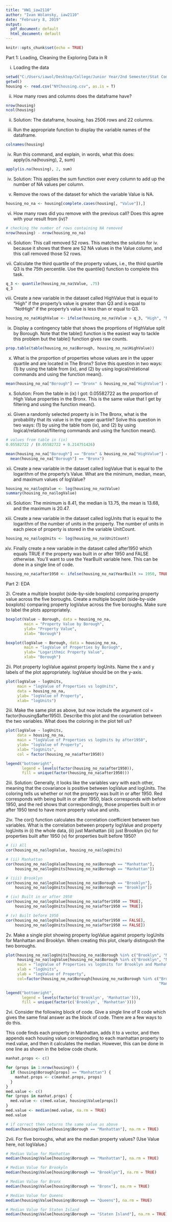 ```yaml
---
title: "HW1_iaw2110"
author: "Ivan Wolansky, iaw2110"
date: "February 8, 2019"
output:
  pdf_document: default
  html_document: default
---
```


```r
knitr::opts_chunk$set(echo = TRUE)
```


Part 1: Loading, Cleaning the Exploring Data in R

i. Loading the data

```r
setwd("C:/Users/iawol/Desktop/College/Junior Year/2nd Semester/Stat Computing/HW_1")
getwd()
housing <- read.csv("NYChousing.csv", as.is = T)
```

ii. How many rows and columns does the dataframe have?

```r
nrow(housing)
ncol(housing)
```
ii. Solution: The dataframe, housing, has 2506 rows and 22 columns.

iii. Run the appropriate function to display the variable names of the dataframe.

```r
colnames(housing)
```

iv. Run this command, and explain, in words, what this does:
apply(is.na(housing), 2, sum)

```r
apply(is.na(housing), 2, sum)
```
iv. Solution: This applies the sum function over every column to add up the number of NA values per column.

v. Remove the rows of the dataset for which the variable Value is NA.

```r
housing_no_na <- housing[complete.cases(housing[, "Value"]),]
```

vi. How many rows did you remove with the previous call? Does this agree with your result
from (iv)?

```r
# checking the number of rows containing NA removed 
nrow(housing) - nrow(housing_no_na)

```
vi. Solution: This call removed 52 rows. This matches the solution for iv. because it shows that there are 52 NA values in the Value column, and this call removed those 52 rows.

vii. Calculate the third quartile of the property values, i.e., the third quartile Q3 is the 75th
percentile. Use the quantile() function to complete this task.

```r
q_3 <- quantile(housing_no_na$Value, .75)
q_3
```

viii. Create a new variable in the dataset called HighValue that is equal to "High" if the
property's value is greater than Q3 and is equal to "NotHigh" if the property's value is
less than or equal to Q3.

```r

housing_no_na$HighValue <- ifelse(housing_no_na$Value > q_3, "High", "NotHigh")
```

ix. Display a contingency table that shows the proprtions of HighValue split by Borough.
Note that the table() function is the easiest way to tackle this problem but the table()
function gives raw counts.

```r
prop.table(table(housing_no_na$Borough, housing_no_na$HighValue))
```

x. What is the proportion of properties whose values are in the upper quartile and are
located in The Bronx? Solve this question in two ways: (1) by using the table from
(ix), and (2) by using logical/relational commands and using the function mean().

```r
mean(housing_no_na["Borough"] == "Bronx" & housing_no_na["HighValue"] == "High")
```
x. Solution: From the table in (ix) I got: 0.05582722 as the proportion of High Value properties in the Bronx. This is the same value that I get by filtering and using the function mean().

xi. Given a randomly selected property is in The Bronx, what is the probability that its
value is in the upper quartile? Solve this question in two ways: (1) by using the table
from (ix), and (2) by using logical/relational/filtering commands and using the function
mean().

```r
# values from table in (ix)
0.05582722 / (0.05582722 + 0.214751426)

mean(housing_no_na["Borough"] == "Bronx" & housing_no_na["HighValue"] == "High") / 
  mean(housing_no_na["Borough"] == "Bronx")
```

xii. Create a new variable in the dataset called logValue that is equal to the logarithm of
the property's Value. What are the minimum, median, mean, and maximum values of
logValue?

```r
housing_no_na$logValue <- log(housing_no_na$Value)
summary(housing_no_na$logValue)
```
xii. Solution: The minimum is 8.41, the median is 13.75, the mean is 13.68, and the maximum is 20.47.

xiii. Create a new variable in the dataset called logUnits that is equal to the logarithm of
the number of units in the property. The number of units in each piece of property is
stored in the variable UnitCount.

```r
housing_no_na$logUnits <- log(housing_no_na$UnitCount)
```

xiv. Finally create a new variable in the dataset called after1950 which equals TRUE if
the property was built in or after 1950 and FALSE otherwise. You'll want to use the
YearBuilt variable here. This can be done in a single line of code.

```r
housing_no_na$after1950 <- ifelse(housing_no_na$YearBuilt >= 1950, TRUE, FALSE)
```

Part 2: EDA

2i. Create a multiple boxplot (side-by-side boxplots) comparing property value across the
five boroughs. Create a multiple boxplot (side-by-side boxplots) comparing property
logValue across the five boroughs. Make sure to label the plots appropriately.

```r
boxplot(Value ~ Borough, data = housing_no_na, 
        main = "Property Value by Borough", 
        ylab= "Property Value", 
        xlab= "Borough")

boxplot(logValue ~ Borough, data = housing_no_na, 
        main = "logValue of Properties by Borough", 
        ylab= "Logarithmic Property Value", 
        xlab= "Borough")
```

2ii. Plot property logValue against property logUnits. Name the x and y labels of the
plot appropriately. logValue should be on the y-axis.

```r
plot(logValue ~ logUnits, 
     main = "logValue of Properties vs logUnits", 
     data = housing_no_na, 
     ylab= "logValue of Property", 
     xlab= "logUnits")
```

2iii. Make the same plot as above, but now include the argument col = factor(housing$after1950).
Describe this plot and the covariation between the two variables. What does the coloring in the plot tell us?

```r
plot(logValue ~ logUnits, 
     data = housing_no_na, 
     main = "logValue of Properties vs logUnits by after1950", 
     ylab= "logValue of Property", 
     xlab= "logUnits",
     col = factor(housing_no_na$after1950))

legend("bottomright", 
       legend = levels(factor(housing_no_na$after1950)), 
       fill = unique(factor(housing_no_na$after1950)))
```
2iii. Solution: Generally, it looks like the variables vary with each other, meaning that the covariance is positive between logValue and logUnits. The coloring tells us whether or not the property was built in or after 1950. Red corresponds with being built in or after 1950, black corresponds with before 1950, and the red shows that correspondingly, those properties built in or after 1950 tend to have more property value and units.

2iv. The cor() function calculates the correlation coefficient between two variables. What
is the correlation between property logValue and property logUnits in (i) the whole
data, (ii) just Manhattan (iii) just Brooklyn (iv) for properties built after 1950 (v) for
properties built before 1950?

```r
# (i) All
cor(housing_no_na$logValue, housing_no_na$logUnits)
```
```r
# (ii) Manhattan
cor(housing_no_na$logValue[housing_no_na$Borough == "Manhattan"],
    housing_no_na$logUnits[housing_no_na$Borough == "Manhattan"])
```
```r
# (iii) Brooklyn
cor(housing_no_na$logValue[housing_no_na$Borough == "Brooklyn"], 
    housing_no_na$logUnits[housing_no_na$Borough == "Brooklyn"])
```
```r
# (iv) Built in or after 1950
cor(housing_no_na$logValue[housing_no_na$after1950 == TRUE], 
    housing_no_na$logUnits[housing_no_na$after1950 == TRUE])
```
```r
# (v) Built before 1950
cor(housing_no_na$logValue[housing_no_na$after1950 == FALSE], 
    housing_no_na$logUnits[housing_no_na$after1950 == FALSE])
```

2v. Make a single plot showing property logValue against property logUnits for Manhattan and Brooklyn. When creating this plot, clearly distinguish the two boroughs.

```r

plot(housing_no_na$logUnits[housing_no_na$Borough %in% c("Brooklyn", "Manhattan")],
     housing_no_na$logValue[housing_no_na$Borough %in% c("Brooklyn", "Manhattan")], 
     main = "logValue of Properties vs logUnits for Brooklyn and Manhattan", 
     xlab = "logUnits", 
     ylab = "logValue of Property", 
     col=factor(housing_no_na$Borough[housing_no_na$Borough %in% c("Brooklyn", 
                                                                   "Manhattan")]))

legend("bottomright", 
       legend = levels(factor(c('Brooklyn', 'Manhattan'))), 
       fill = unique(factor(c('Brooklyn', 'Manhattan'))))
```

2vi. Consider the following block of code. Give a single line of R code which gives the same
final answer as the block of code. There are a few ways to do this.

This code finds each property in Manhattan, adds it to a vector, and then appends each housing value corresponding to each manhattan property to med.value, and then it calculates the median. However, this can be done in one line as shown in the below code chunk. 

```r
manhat.props <- c()

for (props in 1:nrow(housing)) {
  if (housing$Borough[props] == "Manhattan") {
    manhat.props <- c(manhat.props, props)
  }
}
med.value <- c()
for (props in manhat.props) {
  med.value <- c(med.value, housing$Value[props])
}
med.value <- median(med.value, na.rm = TRUE)
med.value

# if correct then returns the same value as above
median(housing$Value[housing$Borough == "Manhattan"], na.rm = TRUE)
```

2vii. For five boroughs, what are the median property values? (Use Value here, not
logValue.)

```r
# Median Value for Manhattan
median(housing$Value[housing$Borough == "Manhattan"], na.rm = TRUE)

# Median Value for Brookyln
median(housing$Value[housing$Borough == "Brooklyn"], na.rm = TRUE)

# Median Value for Bronx
median(housing$Value[housing$Borough == "Bronx"], na.rm = TRUE)

# Median Value for Queens
median(housing$Value[housing$Borough == "Queens"], na.rm = TRUE)

# Median Value for Staten Island
median(housing$Value[housing$Borough == "Staten Island"], na.rm = TRUE)
```